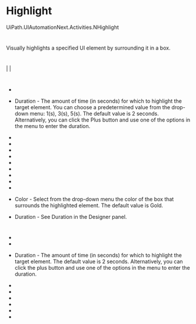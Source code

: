 ﻿# Highlight

UiPath.UIAutomationNext.Activities.NHighlight

# 

Visually highlights a specified
                UI element by surrounding it in a box.







# 

|  |

# 



* 
* Duration - The amount of time (in seconds) for which to highlight the target element. You can choose a predetermined value from the drop-down menu: 1(s), 3(s), 5(s). The default value is 2 seconds. Alternatively, you can click the Plus button and use one of the options in the menu to enter the duration.





* 
* 
* 
* 
* 



* 



* 
* 



* 



* Color - Select from the drop-down menu the color of the box that surrounds the highlighted element. The default value is Gold.
* Duration - See Duration in the Designer panel.

# 

* 
* 
* Duration - The amount of time (in seconds) for which to highlight the target element. The default value is 2 seconds. Alternatively, you can click the plus button and use one of the options in the menu to enter the duration.





* 
* 
* 
* 



* 
*
